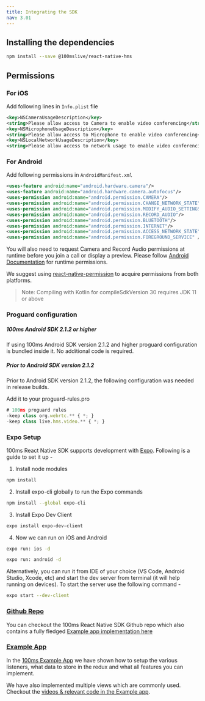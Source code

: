 ```yaml
---
title: Integrating the SDK
nav: 3.01
---
```


## Installing the dependencies

```bash
npm install --save @100mslive/react-native-hms
```

## Permissions

### For iOS

Add following lines in `Info.plist` file

```xml
<key>NSCameraUsageDescription</key>
<string>Please allow access to Camera to enable video conferencing</string>
<key>NSMicrophoneUsageDescription</key>
<string>Please allow access to Microphone to enable video conferencing</string>
<key>NSLocalNetworkUsageDescription</key>
<string>Please allow access to network usage to enable video conferencing</string>
```

### For Android

Add following permissions in `AndroidManifest.xml`

```xml
<uses-feature android:name="android.hardware.camera"/>
<uses-feature android:name="android.hardware.camera.autofocus"/>
<uses-permission android:name="android.permission.CAMERA"/>
<uses-permission android:name="android.permission.CHANGE_NETWORK_STATE"/>
<uses-permission android:name="android.permission.MODIFY_AUDIO_SETTINGS"/>
<uses-permission android:name="android.permission.RECORD_AUDIO"/>
<uses-permission android:name="android.permission.BLUETOOTH"/>
<uses-permission android:name="android.permission.INTERNET"/>
<uses-permission android:name="android.permission.ACCESS_NETWORK_STATE"/>
<uses-permission android:name="android.permission.FOREGROUND_SERVICE" />
```

You will also need to request Camera and Record Audio permissions at runtime before you join a call or display a preview. Please follow [Android Documentation](https://developer.android.com/training/permissions/requesting#request-permission) for runtime permissions.

We suggest using [react-native-permission](https://www.npmjs.com/package/react-native-permissions) to acquire permissions from both platforms.

> Note: Compiling with Kotlin for compileSdkVersion 30 requires JDK 11 or above

### Proguard configuration

##### 100ms Android SDK 2.1.2 or higher
If using 100ms Android SDK version 2.1.2 and higher proguard configuration is bundled inside it. No additional code is required.

##### Prior to Android SDK version 2.1.2
Prior to Android SDK version 2.1.2, the following configuration was needed in release builds.

Add it to your proguard-rules.pro

```js
# 100ms proguard rules
-keep class org.webrtc.** { *; }
-keep class live.hms.video.** { *; }
```

### Expo Setup

100ms React Native SDK supports development with [Expo](https://expo.dev/). Following is a guide to set it up -

1. Install node modules
```bash
npm install
```

2. Install expo-cli globally to run the Expo commands
```bash
npm install --global expo-cli
```

3. Install Expo Dev Client
```bash
expo install expo-dev-client
```

4. Now we can run on iOS and Android
```bash
expo run: ios -d
```
```bash
expo run: android -d
```

Alternatively, you can run it from IDE of your choice (VS Code, Android Studio, Xcode, etc) and start the dev server from terminal (it will help running on devices). To start the server use the following command -
```bash
expo start --dev-client
```


### [Github Repo](https://github.com/100mslive/react-native-hms/)
You can checkout the 100ms React Native SDK Github repo which also contains a fully fledged [Example app implementation here](https://github.com/100mslive/react-native-hms/) 



### [Example App](https://github.com/100mslive/react-native-hms/tree/develop/example)

In the [100ms Example App](https://github.com/100mslive/react-native-hms/tree/main/example) we have shown how to setup the various listeners, what data to store in the redux and what all features you can implement.

We have also implemented multiple views which are commonly used. Checkout the [videos & relevant code in the Example app](https://github.com/100mslive/react-native-hms/tree/main/example#additional-features).
